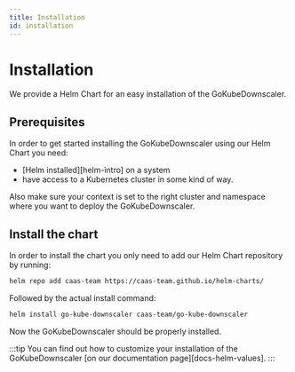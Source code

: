 ```yaml
---
title: Installation
id: installation
---
```


# Installation

We provide a Helm Chart for an easy installation of the GoKubeDownscaler.

## Prerequisites

In order to get started installing the GoKubeDownscaler using our Helm Chart you need:

- [Helm installed][helm-intro] on a system
- have access to a Kubernetes cluster in some kind of way.

Also make sure your context is set to the right cluster and namespace where you want to deploy the GoKubeDownscaler.

## Install the chart

In order to install the chart you only need to add our Helm Chart repository by running:

```bash
helm repo add caas-team https://caas-team.github.io/helm-charts/
```

Followed by the actual install command:

```bash
helm install go-kube-downscaler caas-team/go-kube-downscaler
```

Now the GoKubeDownscaler should be properly installed.

:::tip
You can find out how to customize your installation of the GoKubeDownscaler [on our documentation page][docs-helm-values].
:::
